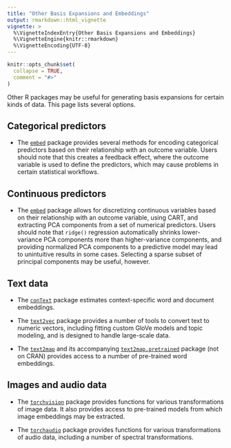 ```yaml
---
title: "Other Basis Expansions and Embeddings"
output: rmarkdown::html_vignette
vignette: >
  %\VignetteIndexEntry{Other Basis Expansions and Embeddings}
  %\VignetteEngine{knitr::rmarkdown}
  %\VignetteEncoding{UTF-8}
---
```


```r
knitr::opts_chunk$set(
  collapse = TRUE,
  comment = "#>"
)
```

Other R packages may be useful for generating basis expansions for certain kinds of data.
This page lists several options.

## Categorical predictors

- The [`embed`](https://embed.tidymodels.org/) package provides several methods for encoding categorical predictors based on their relationship with an outcome variable. 
  Users should note that this creates a feedback effect, where the outcome variable is used to define the predictors, which may cause problems in certain statistical workflows.

## Continuous predictors

- The [`embed`](https://embed.tidymodels.org/) package allows for discretizing continuous variables based on their relationship with an outcome variable, using CART, and extracting PCA components from a set of numerical predictors. 
  Users should note that `ridge()` regression automatically shrinks lower-variance PCA components more than higher-variance components, and providing normalized PCA components to a predictive model may lead to unintuitive results in some cases.
  Selecting a sparse subset of principal components may be useful, however.
  
## Text data

- The [`conText`](https://github.com/prodriguezsosa/conText) package estimates context-specific word and document embeddings.

- The [`text2vec`](https://text2vec.org/) package provides a number of tools to convert text to numeric vectors, including fitting custom GloVe models and topic modeling, and is designed to handle large-scale data.

- The [`text2map`](https://cran.r-project.org/web/packages/text2map/) and its accompanying [`text2map.pretrained`](https://culturalcartography.gitlab.io/text2map.pretrained/) package (not on CRAN) provides access to a number of pre-trained word embeddings.
  
## Images and audio data 

- The [`torchvision`](https://mlverse.github.io/torchvision/) package provides functions for various transformations of image data.
  It also provides access to pre-trained models from which image embeddings may be extracted.
  
- The [`torchaudio`](https://mlverse.github.io/torchvision/) package provides functions for various transformations of audio data, including a number of spectral transformations.
